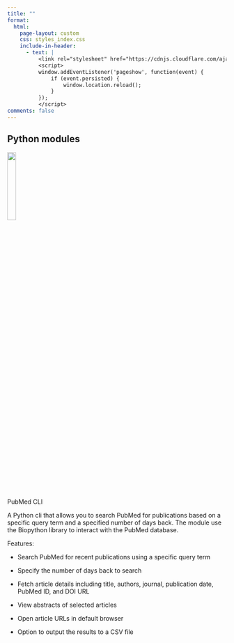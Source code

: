 ```yaml
---
title: ""
format:
  html:
    page-layout: custom
    css: styles_index.css
    include-in-header:
      - text: |
          <link rel="stylesheet" href="https://cdnjs.cloudflare.com/ajax/libs/font-awesome/6.4.0/css/all.min.css">
          <script>
          window.addEventListener('pageshow', function(event) {
              if (event.persisted) {
                  window.location.reload();
              }
          });
          </script>
comments: false
---
```

::: {.container-fluid}
::: {.content-wrapper}
::: {.text-content .custom-text-container}

# Python modules {.main-title}

![](pubmedcli.png){width="20%" height="20%" fig-align="right"}

::: {.social-buttons}
<a href="https://github.com/baillielab/pubmed_cli" class="btn-social"><i class="fab fa-github"></i></a>
PubMed CLI
:::

::: {.accompany}
A Python cli that allows you to search PubMed for publications based on a specific query term and a specified number of days back. The module use the Biopython library to interact with the PubMed database.

Features:
  
  -   Search PubMed for recent publications using a specific query term

-   Specify the number of days back to search

-   Fetch article details including title, authors, journal, publication date, PubMed ID, and DOI URL

-   View abstracts of selected articles

-   Open article URLs in default browser

-   Option to output the results to a CSV file
:::

<br />

:::
:::
:::
